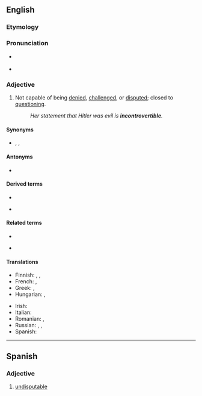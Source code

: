==English==

===Etymology===
{{prefix|in|controvertible|lang=en}}

===Pronunciation===
* {{a|UK}} {{IPA|/ˌɪŋ.kɒn.tɹəˈvɜː.təbl̩/|lang=en}}
* {{audio|En-uk-incontrovertible.ogg|Audio (UK)|lang=en}}

===Adjective===
{{en-adj}}

# Not capable of being [[denied]], [[challenged]], or [[disputed]]; closed to [[question]]ing.
#: ''Her statement that Hitler was evil is '''incontrovertible'''.''

====Synonyms====
* {{l|en|indisputable}}, {{l|en|undeniable}}, {{l|en|unquestionable}}

====Antonyms====
* {{l|en|controvertible}}

====Derived terms====
{{rel-top3|Terms derived from "incontrovertible"}}
* {{l|en|incontrovertibility}}
{{rel-mid3}}
* {{l|en|incontrovertibly}}
{{rel-mid3}}
{{rel-bottom}}

====Related terms====
{{rel-top3|Terms etymologically related to "incontrovertible"}}
* {{l|en|controvert}}
{{rel-mid3}}
* {{l|en|controversy}}
{{rel-mid3}}
{{rel-bottom}}

====Translations====
{{trans-top|Not capable of being denied, challenged, or disputed; closed to questioning}}
* Finnish: {{t+|fi|kiistaton}}, {{t|fi|kieltämätön}}, {{t+|fi|kiistämätön}}
* French: {{t+|fr|irréfutable}}, {{t+|fr|incontestable}}
* Greek: {{t+|el|αναμφισβήτητος}}, {{t+|el|αδιάσειστος}}
* Hungarian: {{t+|hu|kétségbevonhatatlan}}, {{t|hu|tagadhatatlan}}
{{trans-mid}}
* Irish: {{t|ga|dobhréagnaithe}}
* Italian: {{t+|it|incontrovertibile}}
* Romanian: {{t+|ro|irefutabil|m}}, {{t|ro|necontroversabil|m}} {{qualifier|rare}}
* Russian: {{t+|ru|неопровержимый}}, {{t+|ru|неоспоримый}}, {{t+|ru|несомне́нный}}
* Spanish: {{t|es|impepinable}}
{{trans-bottom}}

----

==Spanish==

===Adjective===
{{es-adj}}

# [[undisputable]]